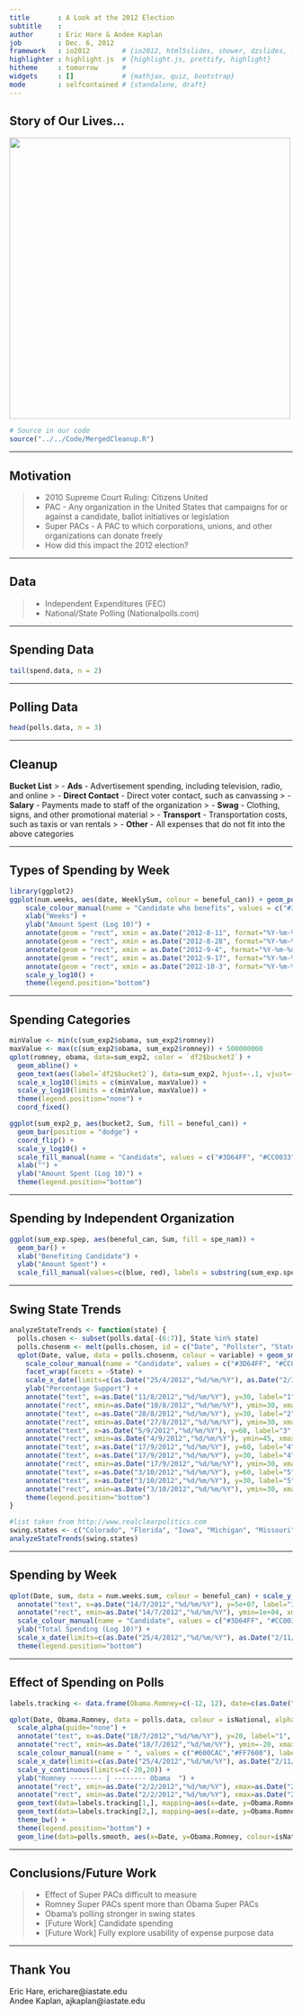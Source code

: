 ```yaml
---
title       : A Look at the 2012 Election
subtitle    :
author      : Eric Hare & Andee Kaplan
job         : Dec. 6, 2012
framework   : io2012        # {io2012, html5slides, shower, dzslides, ...}
highlighter : highlight.js  # {highlight.js, prettify, highlight}
hitheme     : tomorrow      # 
widgets     : []            # {mathjax, quiz, bootstrap}
mode        : selfcontained # {standalone, draft}
---
```


## Story of Our Lives...
<img src="http://imgs.xkcd.com/comics/poll_watching.png" height="500"></img>

```r
# Source in our code
source("../../Code/MergedCleanup.R")
```

---

## Motivation
> - 2010 Supreme Court Ruling: Citizens United
> - PAC - Any organization in the United States that campaigns for or against a candidate, ballot initiatives or legislation
> - Super PACs - A PAC to which corporations, unions, and other organizations can donate freely
> - How did this impact the 2012 election?

---

## Data
> - Independent Expenditures (FEC)
> - National/State Polling (Nationalpolls.com)

---

## Spending Data
```r
tail(spend.data, n = 2)
```

---

## Polling Data
```r
head(polls.data, n = 3)
```

---

## Cleanup
**Bucket List**
> - **Ads** - Advertisement spending, including television, radio, and online
> - **Direct Contact** - Direct voter contact, such as canvassing
> - **Salary** - Payments made to staff of the organization
> - **Swag** - Clothing, signs, and other promotional material
> - **Transport** - Transportation costs, such as taxis or van rentals
> - **Other** - All expenses that do not fit into the above categories

---

## Types of Spending by Week
```r
library(ggplot2)
ggplot(num.weeks, aes(date, WeeklySum, colour = beneful_can)) + geom_point() + geom_line() + facet_grid(facets=bucket2~sup_opp) + 
    scale_colour_manual(name = "Candidate who benefits", values = c("#3D64FF", "#CC0033"), labels=c("Obama","Romney" )) + 
    xlab("Weeks") + 
    ylab("Amount Spent (Log 10)") + 
    annotate(geom = "rect", xmin = as.Date("2012-8-11", format="%Y-%m-%d"), xmax = as.Date("2012-8-12", format="%Y-%m-%d"), ymin = 1, ymax = 1e+08, alpha = .2, fill = "#CC0033") + 
    annotate(geom = "rect", xmin = as.Date("2012-8-28", format="%Y-%m-%d"), xmax = as.Date("2012-8-30", format="%Y-%m-%d"), ymin = 1, ymax = 1e+08, alpha = .2, fill = "#CC0033") + 
    annotate(geom = "rect", xmin = as.Date("2012-9-4", format="%Y-%m-%d"), xmax = as.Date("2012-9-6", format="%Y-%m-%d"), ymin = 1, ymax = 1e+08, alpha = .2, fill = "#3D64FF") + 
    annotate(geom = "rect", xmin = as.Date("2012-9-17", format="%Y-%m-%d"), xmax = as.Date("2012-9-18", format="%Y-%m-%d"), ymin = 1, ymax = 1e+08, alpha = .2, fill = "grey50") + 
    annotate(geom = "rect", xmin = as.Date("2012-10-3", format="%Y-%m-%d"), xmax = as.Date("2012-10-4", format="%Y-%m-%d"), ymin = 1, ymax = 1e+08, alpha = .2, fill = "grey50") + 
    scale_y_log10() + 
    theme(legend.position="bottom")
```

---

## Spending Categories
```r
minValue <- min(c(sum_exp2$obama, sum_exp2$romney))
maxValue <- max(c(sum_exp2$obama, sum_exp2$romney)) + 500000000
qplot(romney, obama, data=sum_exp2, color = `df2$bucket2`) +
  geom_abline() + 
  geom_text(aes(label=`df2$bucket2`), data=sum_exp2, hjust=-.1, vjust=-.02) + 
  scale_x_log10(limits = c(minValue, maxValue)) + 
  scale_y_log10(limits = c(minValue, maxValue)) +
  theme(legend.position="none") +
  coord_fixed()

ggplot(sum_exp2_p, aes(bucket2, Sum, fill = beneful_can)) + 
  geom_bar(position = "dodge") + 
  coord_flip() + 
  scale_y_log10() + 
  scale_fill_manual(name = "Candidate", values = c("#3D64FF", "#CC0033")) + 
  xlab("") + 
  ylab("Amount Spent (Log 10)") +
  theme(legend.position="bottom")
```
---

## Spending by Independent Organization
```r
ggplot(sum_exp.spep, aes(beneful_can, Sum, fill = spe_nam)) + 
  geom_bar() + 
  xlab("Benefiting Candidate") + 
  ylab("Amount Spent") + 
  scale_fill_manual(values=c(blue, red), labels = substring(sum_exp.spep$spe_nam, 1, 30), name = "Super PAC")
```
---

## Swing State Trends
```r
analyzeStateTrends <- function(state) {
  polls.chosen <- subset(polls.data[-(6:7)], State %in% state)
  polls.chosenm <- melt(polls.chosen, id = c("Date", "Pollster", "State"))
  qplot(Date, value, data = polls.chosenm, colour = variable) + geom_smooth(method="loess") +
    scale_colour_manual(name = "Candidate", values = c("#3D64FF", "#CC0033"), labels=c("Obama","Romney" )) +
    facet_wrap(facets = ~State) +
    scale_x_date(limits=c(as.Date("25/4/2012","%d/%m/%Y"), as.Date("2/11/2012","%d/%m/%Y"))) +
    ylab("Percentage Support") +
    annotate("text", x=as.Date("11/8/2012","%d/%m/%Y"), y=30, label="1", color="#FF0000", hjust=-0.5, alpha=0.2, size=3) + 
    annotate("rect", xmin=as.Date("10/8/2012","%d/%m/%Y"), ymin=30, xmax=as.Date("11/8/2012","%d/%m/%Y"), ymax=45, fill="#FF0000", alpha=0.2) + 
    annotate("text", x=as.Date("28/8/2012","%d/%m/%Y"), y=30, label="2", color="#FF0000", hjust=-0.7, alpha=0.2, size=3) + 
    annotate("rect", xmin=as.Date("27/8/2012","%d/%m/%Y"), ymin=30, xmax=as.Date("30/8/2012","%d/%m/%Y"), ymax=45, fill="#FF0000", alpha=0.2) +
    annotate("text", x=as.Date("5/9/2012","%d/%m/%Y"), y=60, label="3", color="#330099", hjust=-0.5, alpha=0.2, size=3) + 
    annotate("rect", xmin=as.Date("4/9/2012","%d/%m/%Y"), ymin=45, xmax=as.Date("6/9/2012","%d/%m/%Y"), ymax=60, fill="#330099", alpha=0.2) +
    annotate("text", x=as.Date("17/9/2012","%d/%m/%Y"), y=60, label="4", color="grey50", hjust=-0.5, alpha=0.4, size=3) + 
    annotate("text", x=as.Date("17/9/2012","%d/%m/%Y"), y=30, label="4", color="grey50", hjust=-0.5, alpha=0.4, size=3) +
    annotate("rect", xmin=as.Date("17/9/2012","%d/%m/%Y"), ymin=30, xmax=as.Date("18/9/2012","%d/%m/%Y"), ymax=60, fill="grey50", alpha=0.4) +
    annotate("text", x=as.Date("3/10/2012","%d/%m/%Y"), y=60, label="5", color="grey50", hjust=-0.5, alpha=0.4, size=3) + 
    annotate("text", x=as.Date("3/10/2012","%d/%m/%Y"), y=30, label="5", color="grey50", hjust=-0.5, alpha=0.4, size=3) +
    annotate("rect", xmin=as.Date("3/10/2012","%d/%m/%Y"), ymin=30, xmax=as.Date("4/10/2012","%d/%m/%Y"), ymax=60, fill="grey50", alpha=0.4) +
    theme(legend.position="bottom")
}

#list taken from http://www.realclearpolitics.com
swing.states <- c("Colorado", "Florida", "Iowa", "Michigan", "Missouri", "Nevada", "New Hampshire", "North Carolina", "Ohio", "Pennsylvania", "Virginia", "Wisconsin")
analyzeStateTrends(swing.states)
```
---

## Spending by Week
```r
qplot(Date, sum, data = num.weeks.sum, colour = beneful_can) + scale_y_log10() + geom_line() +
  annotate("text", x=as.Date("14/7/2012","%d/%m/%Y"), y=5e+07, label="1", color="#FF0000", hjust=-0.5, alpha=0.4, size=10) +
  annotate("rect", xmin=as.Date("14/7/2012","%d/%m/%Y"), ymin=1e+04, xmax=as.Date("15/7/2012","%d/%m/%Y"), ymax=5e+07, fill="#FF0000", alpha=0.4) +
  scale_colour_manual(name = "Candidate", values = c("#3D64FF", "#CC0033"), labels=c("Obama","Romney" )) +
  ylab("Total Spending (Log 10)") + 
  scale_x_date(limits=c(as.Date("25/4/2012","%d/%m/%Y"), as.Date("2/11/2012","%d/%m/%Y"))) +
  theme(legend.position="bottom")
```
---

## Effect of Spending on Polls
```r
labels.tracking <- data.frame(Obama.Romney=c(-12, 12), date=c(as.Date("1/8/2012","%d/%m/%Y"), as.Date("1/8/2012","%d/%m/%Y")), text=c("Romney", "Obama"), colour=c("red", "blue"))

qplot(Date, Obama.Romney, data = polls.data, colour = isNational, alpha=0.6) +
  scale_alpha(guide="none") +
  annotate("text", x=as.Date("18/7/2012","%d/%m/%Y"), y=20, label="1", color="#FF0000", hjust=-0.5, alpha=0.4, size=5) +
  annotate("rect", xmin=as.Date("18/7/2012","%d/%m/%Y"), ymin=-20, xmax=as.Date("19/7/2012","%d/%m/%Y"), ymax=20, fill="#FF0000", alpha=0.4) +
  scale_colour_manual(name = " ", values = c("#600CAC","#FF7600"), labels=c("Swing State","National" ), breaks=c(FALSE, TRUE)) + 
  scale_x_date(limits=c(as.Date("25/4/2012","%d/%m/%Y"), as.Date("2/11/2012","%d/%m/%Y"))) +
  scale_y_continuous(limits=c(-20,20)) +
  ylab("Romney -------- | -------- Obama  ") +
  annotate("rect", xmin=as.Date("2/2/2012","%d/%m/%Y"), xmax=as.Date("2/12/2012","%d/%m/%Y"), ymin=0, ymax=Inf, fill="blue", alpha=0.03) +
  annotate("rect", xmin=as.Date("2/2/2012","%d/%m/%Y"), xmax=as.Date("2/12/2012","%d/%m/%Y"), ymin=-Inf, ymax=0, fill="red", alpha=0.03) +
  geom_text(data=labels.tracking[1,], mapping=aes(x=date, y=Obama.Romney, label=text), colour=I("#FF0000"), size=5, alpha=I(0.2), shape=1) +
  geom_text(data=labels.tracking[2,], mapping=aes(x=date, y=Obama.Romney, label=text), colour=I("#330099"), size=5, alpha=I(0.2), shape=1) +
  theme_bw() +
  theme(legend.position="bottom") +
  geom_line(data=polls.smooth, aes(x=Date, y=Obama.Romney, colour=isNational), inherit.aes=FALSE)
```
---

## Conclusions/Future Work
> - Effect of Super PACs difficult to measure
> - Romney Super PACs spent more than Obama Super PACs
> - Obama's polling stronger in swing states
> - [Future Work] Candidate spending
> - [Future Work] Fully explore usability of expense purpose data

---

## Thank You
Eric Hare, erichare@iastate.edu<br>
Andee Kaplan, ajkaplan@iastate.edu

